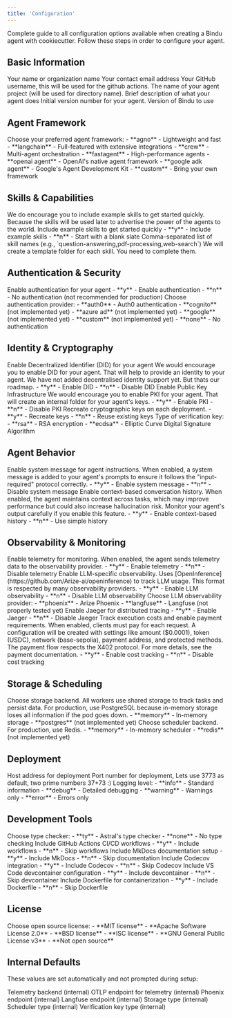 ```yaml
---
title: 'Configuration'
---
```


Complete guide to all configuration options available when creating a Bindu agent with cookiecutter. Follow these steps in order to configure your agent.

<Steps>
  <Step title="Basic Information" icon="user">

## Basic Information

<ParamField path="author" type="string" default="Your Name">
  Your name or organization name
</ParamField>

<ParamField path="email" type="string" default="your.email@example.com">
  Your contact email address
</ParamField>

<ParamField path="author_github_handle" type="string" default="your_github_handle">
  Your GitHub username, this will be used for the github actions.
</ParamField>

<ParamField path="project_name" type="string" default="my-bindu-agent">
  The name of your agent project (will be used for directory name).
</ParamField>

<ParamField path="project_description" type="string" default="A Bindu AI agent for intelligent task handling">
  Brief description of what your agent does
</ParamField>

<ParamField path="agent_version" type="string" default="1.0.0">
  Initial version number for your agent.
</ParamField>

<ParamField path="bindu_version" type="string" default="0.3.19">
  Version of Bindu to use
</ParamField>

  </Step>

  <Step title="Agent Framework" icon="brain">

## Agent Framework

<ParamField path="agent_framework" type="select" default="agno">
  Choose your preferred agent framework:
  - **agno** - Lightweight and fast
  - **langchain** - Full-featured with extensive integrations
  - **crew** - Multi-agent orchestration
  - **fastagent** - High-performance agents
  - **openai agent** - OpenAI's native agent framework
  - **google adk agent** - Google's Agent Development Kit
  - **custom** - Bring your own framework
</ParamField>

  </Step>

  <Step title="Skills & Capabilities" icon="wand-magic-sparkles">

## Skills & Capabilities

<ParamField path="include_example_skills" type="select" default="y">
  We do encourage you to include example skills to get started quickly.
  Because the skills will be used later to advertise the power of the agents to the world.
  Include example skills to get started quickly
  - **y** - Include example skills
  - **n** - Start with a blank slate
</ParamField>

<ParamField path="skill_names" type="string" default="question-answering,pdf-processing">
  Comma-separated list of skill names (e.g., `question-answering,pdf-processing,web-search`)
  We will create a template folder for each skill. You need to complete them.
</ParamField>

  </Step>

  <Step title="Authentication & Security" icon="shield">

## Authentication & Security

<ParamField path="enable_auth" type="select" default="y">
  Enable authentication for your agent
  - **y** - Enable authentication
  - **n** - No authentication (not recommended for production)
</ParamField>

<ParamField path="auth_provider" type="select" default="auth0">
  Choose authentication provider:
  - **auth0** - Auth0 authentication
  - **cognito** (not implemented yet)
  - **azure ad** (not implemented yet)
  - **google** (not implemented yet)
  - **custom** (not implemented yet)
  - **none** - No authentication
</ParamField>

  </Step>

  <Step title="Identity & Cryptography" icon="key">

## Identity & Cryptography

<ParamField path="enable_did" type="select" default="y">
  Enable Decentralized Identifier (DID) for your agent
  We would encourage you to enable DID for your agent. That will help to provide an identity to your agent.
  We have not added decentralised identity support yet. But thats our roadmap.
  - **y** - Enable DID
  - **n** - Disable DID
</ParamField>

<ParamField path="enable_pki" type="select" default="y">
  Enable Public Key Infrastructure
  We would encourage you to enable PKI for your agent. That will create an internal folder for your agent's keys.
  - **y** - Enable PKI
  - **n** - Disable PKI
</ParamField>

<ParamField path="recreate_keys" type="select" default="y">
  Recreate cryptographic keys on each deployment.
  - **y** - Recreate keys
  - **n** - Reuse existing keys
</ParamField>

<ParamField path="verification_key_type" type="select" default="rsa">
  Type of verification key:
  - **rsa** - RSA encryption
  - **ecdsa** - Elliptic Curve Digital Signature Algorithm
</ParamField>

  </Step>

  <Step title="Agent Behavior" icon="sliders">

## Agent Behavior

<ParamField path="enable_system_message" type="select" default="y">
  Enable system message for agent instructions. When enabled, a system message is added to your agent's prompts to ensure it follows the "input-required" protocol correctly.
  - **y** - Enable system message
  - **n** - Disable system message
</ParamField>

<ParamField path="enable_context_based_history" type="select" default="n">
  Enable context-based conversation history. When enabled, the agent maintains context across tasks, which may improve performance but could also increase hallucination risk. Monitor your agent's output carefully if you enable this feature.
  - **y** - Enable context-based history
  - **n** - Use simple history
</ParamField>

  </Step>

  <Step title="Observability & Monitoring" icon="eye">

## Observability & Monitoring

<ParamField path="enable_telemetry" type="select" default="y">
  Enable telemetry for monitoring. When enabled, the agent sends telemetry data to the observability provider.
  - **y** - Enable telemetry
  - **n** - Disable telemetry
</ParamField>

<ParamField path="enable_llm_observability" type="select" default="y">
  Enable LLM-specific observability. Uses [OpenInference](https://github.com/Arize-ai/openinference) to track LLM usage. This format is respected by many observability providers.
  - **y** - Enable LLM observability
  - **n** - Disable LLM observability
</ParamField>

<ParamField path="llm_observability_provider" type="select" default="phoenix">
  Choose LLM observability provider:
  - **phoenix** - Arize Phoenix
  - **langfuse** - Langfuse (not properly tested yet)
</ParamField>

<ParamField path="use_jaeger" type="select" default="y">
  Enable Jaeger for distributed tracing
  - **y** - Enable Jaeger
  - **n** - Disable Jaeger
</ParamField>

  </Step>

  <Step title="Cost Tracking" icon="dollar">

<ParamField path="enable_execution_cost" type="select" default="n">
  Track execution costs and enable payment requirements. When enabled, clients must pay for each request. A configuration will be created with settings like amount ($0.0001), token (USDC), network (base-sepolia), payment address, and protected methods. The payment flow respects the X402 protocol. For more details, see the payment documentation.
  - **y** - Enable cost tracking
  - **n** - Disable cost tracking
</ParamField>

  </Step>

  <Step title="Storage & Scheduling" icon="database">

## Storage & Scheduling

<ParamField path="storage_type" type="select" default="memory">
  Choose storage backend. All workers use shared storage to track tasks and persist data. For production, use PostgreSQL because in-memory storage loses all information if the pod goes down.
  - **memory** - In-memory storage
  - **postgres** (not implemented yet)
</ParamField>

<ParamField path="scheduler_type" type="select" default="memory">
  Choose scheduler backend. For production, use Redis.
  - **memory** - In-memory scheduler
  - **redis** (not implemented yet)
</ParamField>

  </Step>

  <Step title="Deployment" icon="rocket">

## Deployment

<ParamField path="deployment_host" type="string" default="0.0.0.0">
  Host address for deployment
</ParamField>

<ParamField path="deployment_port" type="string" default="3773">
  Port number for deployment, Lets use 3773 as default, two prime numbers 37+73 :)
</ParamField>

<ParamField path="log_level" type="select" default="info">
  Logging level:
  - **info** - Standard information
  - **debug** - Detailed debugging
  - **warning** - Warnings only
  - **error** - Errors only
</ParamField>

  </Step>

  <Step title="Development Tools" icon="wrench">

## Development Tools

<ParamField path="type_checker" type="select" default="ty">
  Choose type checker:
  - **ty** - Astral's type checker
  - **none** - No type checking
</ParamField>

<ParamField path="include_github_actions" type="select" default="y">
  Include GitHub Actions CI/CD workflows
  - **y** - Include workflows
  - **n** - Skip workflows
</ParamField>

<ParamField path="mkdocs" type="select" default="y">
  Include MkDocs documentation setup
  - **y** - Include MkDocs
  - **n** - Skip documentation
</ParamField>

<ParamField path="codecov" type="select" default="y">
  Include Codecov integration
  - **y** - Include Codecov
  - **n** - Skip Codecov
</ParamField>

<ParamField path="devcontainer" type="select" default="n">
  Include VS Code devcontainer configuration
  - **y** - Include devcontainer
  - **n** - Skip devcontainer
</ParamField>

<ParamField path="dockerfile" type="select" default="y">
  Include Dockerfile for containerization
  - **y** - Include Dockerfile
  - **n** - Skip Dockerfile
</ParamField>

  </Step>

  <Step title="License" icon="file-contract">

## License

<ParamField path="open_source_license" type="select" default="MIT license">
  Choose open source license:
  - **MIT license**
  - **Apache Software License 2.0**
  - **BSD license**
  - **ISC license**
  - **GNU General Public License v3**
  - **Not open source**
</ParamField>

  </Step>

</Steps>

## Internal Defaults

These values are set automatically and not prompted during setup:

<ParamField path="_telemetry_backend" type="string" default="jaeger">
  Telemetry backend (internal)
</ParamField>

<ParamField path="_oltp_endpoint" type="string" default="http://localhost:4318/v1/traces">
  OTLP endpoint for telemetry (internal)
</ParamField>

<ParamField path="_phoenix_endpoint" type="string" default="http://localhost:6006">
  Phoenix endpoint (internal)
</ParamField>

<ParamField path="_langfuse_endpoint" type="string" default="http://localhost:3000">
  Langfuse endpoint (internal)
</ParamField>

<ParamField path="_storage_type" type="string" default="memory">
  Storage type (internal)
</ParamField>

<ParamField path="_scheduler_type" type="string" default="memory">
  Scheduler type (internal)
</ParamField>

<ParamField path="_verification_key_type" type="string" default="rsa">
  Verification key type (internal)
</ParamField>


